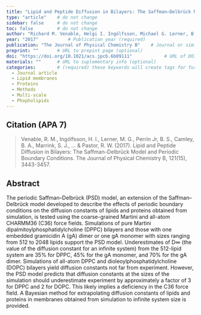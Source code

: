 ```yaml
---
title: "Lipid and Peptide Diffusion in Bilayers: The Saffman–Delbrück Model and Periodic Boundary Conditions"          # Paper title (required)
type: "article"    # do not change
sidebar: false     # do not change
toc: false         # do not change
author: "Richard M. Venable, Helgi I. Ingólfsson, Michael G. Lerner, B. Scott Perrin, Jr., Brian A. Camley, Siewert J. Marrink, Frank L. H. Brown, and Richard W. Pastor"         # Paper authors (required)
year: "2017"           # Publication year (required)
publication: "The Journal of Physical Chemistry B"    # Journal or similar (required)
preprint: ""       # URL to prepint page (optional)  
doi: "https://doi.org/10.1021/acs.jpcb.6b09111"            # URL of DOI (required)  
materials: ""      # URL to suplementary info (optional)
categories:        # (required) these keywords will create tags for further filtering. 
  - Journal article
  - Lipid membranes
  - Proteins
  - Methods
  - Multi-scale
  - Phopholipids
---
```


<!-- 
The info below is just an example. 

Both fields are required and they have to be replaced with the respective info for each paper. 

Please notice the `> ` symbol before the citation, it gives it additional styling.  
-->

## Citation (APA 7)      

> Venable, R. M., Ingólfsson, H. I., Lerner, M. G., Perrin Jr, B. S., Camley, B. A., Marrink, S. J., ... & Pastor, R. W. (2017). Lipid and Peptide Diffusion in Bilayers: The Saffman–Delbrück Model and Periodic Boundary Conditions. The Journal of Physical Chemistry B, 121(15), 3443-3457.

## Abstract

The periodic Saffman–Delbrück (PSD) model, an extension of the Saffman–Delbrück model developed to describe the effects of periodic boundary conditions on the diffusion constants of lipids and proteins obtained from simulation, is tested using the coarse-grained Martini and all-atom CHARMM36 (C36) force fields. Simulations of pure Martini dipalmitoylphosphatidylcholine (DPPC) bilayers and those with one embedded gramicidin A (gA) dimer or one gA monomer with sizes ranging from 512 to 2048 lipids support the PSD model. Underestimates of D∞ (the value of the diffusion constant for an infinite system) from the 512-lipid system are 35% for DPPC, 45% for the gA monomer, and 70% for the gA dimer. Simulations of all-atom DPPC and dioleoylphosphatidylcholine (DOPC) bilayers yield diffusion constants not far from experiment. However, the PSD model predicts that diffusion constants at the sizes of the simulation should underestimate experiment by approximately a factor of 3 for DPPC and 2 for DOPC. This likely implies a deficiency in the C36 force field. A Bayesian method for extrapolating diffusion constants of lipids and proteins in membranes obtained from simulation to infinite system size is provided.